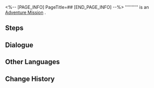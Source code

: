 <%-- [PAGE_INFO]
PageTitle=##
[END_PAGE_INFO] --%>
{{Stub|Dialogue.}}
{{Mission Infobox
|id            = 4240403
|title         = 
|image         = <!--Mission .png-->
|type          = Adventure
|event_name    = 
|chapter       = 
|requirements  = [[Trailblaze Mission]] ''[[The Devil in Velvet]]'' completed
|summary       = <!--official mission summary from Fate's Atlas-->
|characters    = Callous Intellitron; Disguised Female Pepeshi; Disgusted Pepeshi; Dreamy Slots; Excited Intellitron; Female Family Envoy; Gift Box; Hesitant Male; Impatient Woman; Old Lady; Senior Designer; Shy Man; Trailblazer; Young Female Pepeshi
|startLocation = [[<!--starting world-->]] - [[<!--starting area-->]]
|world         = <!--starting world-->
|area          = <!--starting area-->
|prev          = 
|next          = 
|exp           = 
|credits       = 
|stellarJade   = 
|other         = 
}}
'''''''''' is an [[Adventure Mission]]<!--in [world]-->.

==Steps==


<!--
==Gameplay Notes==

--><!--
==Trial Character==

-->
==Dialogue==
{{Stub Dialogue}}
{{Dialogue Start}}
:{{tx}}
{{Dialogue End}}

==Other Languages==
{{Other Languages
|en   = 
|zhs  = 
|zht  = 
|ja   = 
|ko   = 
|es   = 
|fr   = 
|ru   = 
|th   = 
|vi   = 
|de   = 
|id   = 
|pt   = 
}}

==Change History==
{{Change History|2.1}}

